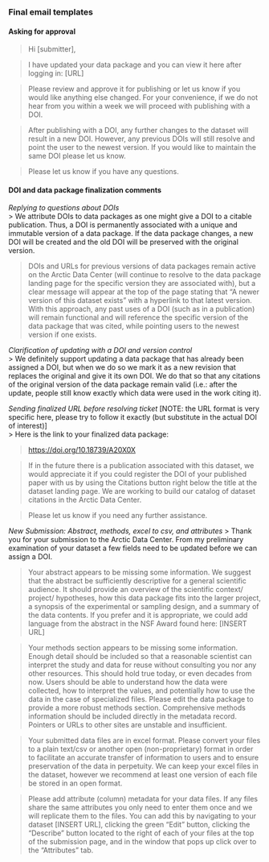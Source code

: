 ### Final email templates

#### Asking for approval

> Hi [submitter],

> I have updated your data package and you can view it here after logging in: [URL]

> Please review and approve it for publishing or let us know if you would like anything else changed. For your convenience, if we do not hear from you within a week we will proceed with publishing with a DOI.

> After publishing with a DOI, any further changes to the dataset will result in a new DOI. However, any previous DOIs will still resolve and point the user to the newest version. If you would like to maintain the same DOI please let us know. 

> Please let us know if you have any questions.

#### DOI and data package finalization comments

*Replying to questions about DOIs*  
> We attribute DOIs to data packages as one might give a DOI to a citable publication. Thus, a DOI is permanently associated with a unique and immutable version of a data package. If the data package changes, a new DOI will be created and the old DOI will be preserved with the original version.

> DOIs and URLs for previous versions of data packages remain active on the Arctic Data Center (will continue to resolve to the data package landing page for the specific version they are associated with), but a clear message will appear at the top of the page stating that “A newer version of this dataset exists” with a hyperlink to that latest version. With this approach, any past uses of a DOI (such as in a publication) will remain functional and will reference the specific version of the data package that was cited, while pointing users to the newest version if one exists.

*Clarification of updating with a DOI and version control*  
> We definitely support updating a data package that has already been assigned a DOI, but when we do so we mark it as a new revision that replaces the original and give it its own DOI. We do that so that any citations of the original version of the data package remain valid (i.e.: after the update, people still know exactly which data were used in the work citing it).

*Sending finalized URL before resolving ticket*
[NOTE: the URL format is very specific here, please try to follow it exactly (but substitute in the actual DOI of interest)]  
> Here is the link to your finalized data package:

> <a href = 'https://doi.org/10.18739/A20X0X' target='_blank'>https://doi.org/10.18739/A20X0X</a>

> If in the future there is a publication associated with this dataset, we would appreciate it if you could register the DOI of your published paper with us by using the Citations button right below the title at the dataset landing page. We are working to build our catalog of dataset citations in the Arctic Data Center.

> Please let us know if you need any further assistance.

*New Submission: Abstract, methods, excel to csv, and attributes*
> Thank you for your submission to the Arctic Data Center.  From my preliminary examination of your dataset a few fields need to be updated before we can assign a DOI. 
 
> Your abstract appears to be missing some information. We suggest that the abstract be sufficiently descriptive for a general scientific audience. It should provide an overview of the scientific context/ project/ hypotheses, how this data package fits into the larger project, a synopsis of the experimental or sampling design, and a summary of the data contents. If you prefer and it is appropriate, we could add language from the abstract in the NSF Award found here: [INSERT URL]
 
> Your methods section appears to be missing some information. Enough detail should be included so that a reasonable scientist can interpret the study and data for reuse without consulting you nor any other resources. This should hold true today, or even decades from now. Users should be able to understand how the data were collected, how to interpret the values, and potentially how to use the data in the case of specialized files. Please edit the data package to provide a more robust methods section. Comprehensive methods information should be included directly in the metadata record. Pointers or URLs to other sites are unstable and insufficient.

> Your submitted data files are in excel format. Please convert your files to a plain text/csv or another open (non-proprietary) format in order to facilitate an accurate transfer of information to users and to ensure preservation of the data in perpetuity.  We can keep your excel files in the dataset, however we recommend at least one version of each file be stored in an open format.
 
> Please add attribute (column) metadata for your data files.  If any files share the same attributes you only need to enter them once and we will replicate them to the files.  You can add this by navigating to your dataset [INSERT URL], clicking the green “Edit” button, clicking the “Describe” button located to the right of each of your files at the top of the submission page, and in the window that pops up click over to the “Attributes” tab.

